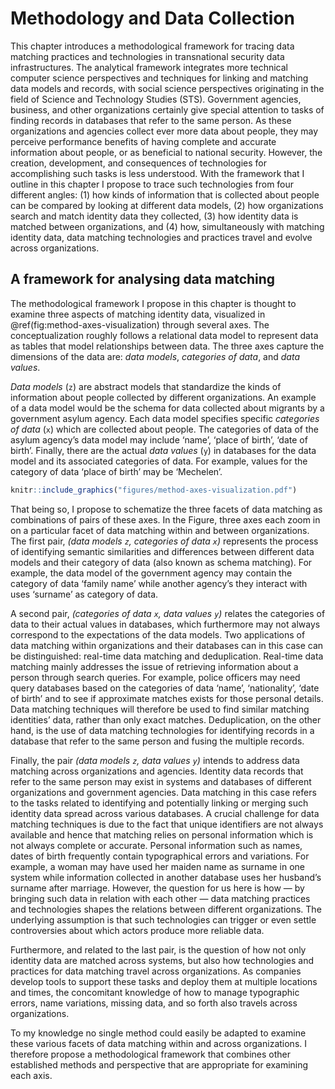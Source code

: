 # Methodology and Data Collection {#ch-method}

<!-- ## Introduction -->

This chapter introduces a methodological framework for tracing data matching practices and technologies in transnational security data infrastructures. The analytical framework integrates more technical computer science perspectives and techniques for linking and matching data models and records, with social science perspectives originating in the field of Science and Technology Studies (STS). Government agencies, business, and other organizations certainly give special attention to tasks of finding records in databases that refer to the same person. As these organizations and agencies collect ever more data about people, they may perceive performance benefits of having complete and accurate information about people, or as beneficial to national security. However, the creation, development, and consequences of technologies for accomplishing such tasks is less understood. With the framework that I outline in this chapter I propose to trace such technologies from four different angles: (1) how kinds of information that is collected about people can be compared by looking at different data models, (2) how organizations search and match identity data they collected, (3) how identity data is matched between organizations, and (4) how, simultaneously with matching identity data, data matching technologies and practices travel and evolve across organizations.

## A framework for analysing data matching

The methodological framework I propose in this chapter is thought to examine three aspects of matching identity data, visualized in \@ref(fig:method-axes-visualization) through several axes. The conceptualization roughly follows a relational data model to represent data as tables that model relationships between data. The three axes capture the dimensions of the data are: _data models_, _categories of data_, and _data values_.

_Data models_ (`z`) are abstract models that standardize the kinds of information about people collected by different organizations. An example of a data model would be the schema for data collected about migrants by a government asylum agency. Each data model specifies specific _categories of data_ (`x`) which are collected about people. The categories of data of the asylum agency's data model may include 'name', 'place of birth', 'date of birth'. Finally, there are the actual _data values_ (`y`) in databases for the data model and its associated categories of data. For example, values for the category of data 'place of birth' may be 'Mechelen'.

```r
knitr::include_graphics("figures/method-axes-visualization.pdf")
```

That being so, I propose to schematize the three facets of data matching as combinations of pairs of these axes. In the Figure, three axes each zoom in on a particular facet of data matching within and between organizations. The first pair, _(data models `z`, categories of data `x`)_ represents the process of identifying semantic similarities and differences between different data models and their category of data (also known as schema matching). For example, the data model of the government agency may contain the category of data 'family name' while another agency's they interact with uses 'surname' as category of data.

A second pair, _(categories of data `x`, data values `y`)_ relates the categories of data to their actual values in databases, which furthermore may not always correspond to the expectations of the data models. Two applications of data matching within organizations and their databases can in this case can be distinguished: real-time data matching and deduplication. Real-time data matching mainly addresses the issue of retrieving information about a person through search queries. For example, police officers may need query databases based on the categories of data 'name', 'nationality', 'date of birth' and to see if approximate matches exists for those personal details. Data matching techniques will therefore be used to find similar matching identities' data, rather than only exact matches. Deduplication, on the other hand, is the use of data matching technologies for identifying records in a database that refer to the same person and fusing the multiple records.

Finally, the pair _(data models `z`, data values `y`)_ intends to address data matching across organizations and agencies. Identity data records that refer to the same person may exist in systems and databases of different organizations and government agencies. Data matching in this case refers to the tasks related to identifying and potentially linking or merging such identity data spread across various databases. A crucial challenge for data matching techniques is due to the fact that unique identifiers are not always available and hence that matching relies on personal information which is not always complete or accurate. Personal information such as names, dates of birth frequently contain typographical errors and variations. For example, a woman may have used her maiden name as surname in one system while information collected in another database uses her husband's surname after marriage. However, the question for us here is how — by bringing such data in relation with each other — data matching practices and technologies shapes the relations between different organizations. The underlying assumption is that such technologies can trigger or even settle controversies about which actors produce more reliable data.

Furthermore, and related to the last pair, is the question of how not only identity data are matched across systems, but also how technologies and practices for data matching travel across organizations. As companies develop tools to support these tasks and deploy them at multiple locations and times, the concomitant knowledge of how to manage typographic errors, name variations, missing data, and so forth also travels across organizations.

To my knowledge no single method could easily be adapted to examine these various facets of data matching within and across organizations. I therefore propose a methodological framework that combines other established methods and perspective that are appropriate for examining each axis.
